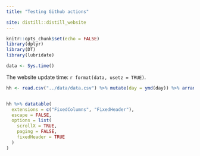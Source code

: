 ```yaml
---
title: "Testing Github actions"

site: distill::distill_website
---
```


```r
knitr::opts_chunk$set(echo = FALSE)
library(dplyr)
library(DT)
library(lubridate)
```

```r
data <- Sys.time()
```
  
The website update time: `r format(data, usetz = TRUE)`. 

```r
hh <- read.csv("../data/data.csv") %>% mutate(day = ymd(day)) %>% arrange(rev(day)) 


hh %>% datatable(
  extensions = c("FixedColumns", "FixedHeader"),
  escape = FALSE,
  options = list(
    scrollX = TRUE,
    paging = FALSE,
    fixedHeader = TRUE
  )
)
```
